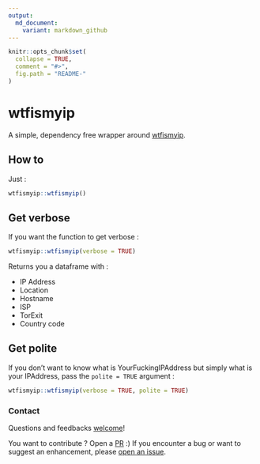 ```yaml
---
output:
  md_document:
    variant: markdown_github
---
```


<!-- README.md is generated from README.Rmd. Please edit that file -->

```r
knitr::opts_chunk$set(
  collapse = TRUE,
  comment = "#>",
  fig.path = "README-"
)
```

# wtfismyip

A simple, dependency free wrapper around [wtfismyip](https://wtfismyip.com/).

## How to

Just : 

```r
wtfismyip::wtfismyip()
```

## Get verbose

If you want the function to get verbose : 

```r
wtfismyip::wtfismyip(verbose = TRUE)
```

Returns you a dataframe with : 

+ IP Address 
+ Location
+ Hostname
+ ISP
+ TorExit 
+ Country code

## Get polite

If you don't want to know what is YourFuckingIPAddress but simply what is your IPAddress, pass the `polite = TRUE` argument : 

```r
wtfismyip::wtfismyip(verbose = TRUE, polite = TRUE)
```

### Contact

Questions and feedbacks [welcome](mailto:contact@colinfay.me)!

You want to contribute ? Open a [PR](https://github.com/ColinFay/wtfismyip/pulls) :) If you encounter a bug or want to suggest an enhancement, please [open an issue](https://github.com/ColinFay/wtfismyip/issues).
